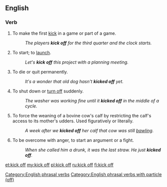 {{also|kick-off|kickoff}}
==English==

===Verb===
{{en-verb|kicks off|kicking off|kicked off}}

# To make the first [[kick]] in a game or part of a game.
#: ''The players '''kick off''' for the third quarter and the clock starts.''
# {{idiomatic}} To start; to [[launch]].
#: ''Let's '''kick off''' this project with a planning meeting.''
# {{idiomatic|colloquial|euphemistic}} To die or quit permanently.
#: ''It's a wonder that old dog hasn't '''kicked off''' yet.''
# {{idiomatic}} To shut down or [[turn off]] suddenly.
#: ''The washer was working fine until it '''kicked off''' in the middle of a cycle.''
# {{US|idiomatic|ranching|slang}} To force the weaning of a bovine cow's calf by restricting the calf's access to its mother's udders.  Used figuratively or literally.
#: ''A week after we '''kicked off''' her calf that cow was still [[bawling]].''
# {{UK|idiomatic|colloquial}} To be overcome with anger, to start an argument or a fight.
#: ''When she called him a drunk, it was the last straw. He just '''kicked off'''.''

[[Category:English phrasal verbs]]
[[Category:English phrasal verbs with particle (off)]]

[[et:kick off]]
[[my:kick off]]
[[pl:kick off]]
[[ru:kick off]]
[[fi:kick off]]